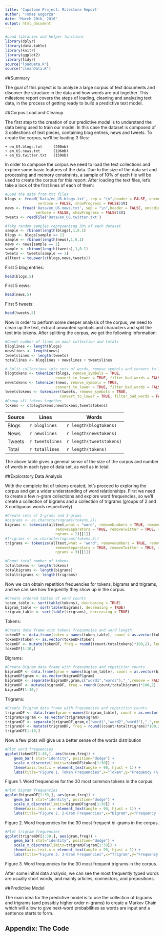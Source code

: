 ```yaml
---
title: 'Capstone Project: Milestone Report'
author: "Tomas Gogorza"
date: "March 20th, 2016"
output: html_document
---
```


```r
#Load libraries and helper functions
library(dplyr)
library(data.table)
library(knitr)
library(ggplot2)
library(tidyr)
source("loadData.R")
source("cleanData.R")
```

##Summary

The goal of this project is to analyze a large corpus of text documents and discover the structure in the data and how words are put together. This milestone report covers the steps of loading, cleaning and analyzing text data, in the process of getting ready to build a predictive text model. 

##Corpus Load and Cleanup

The first step to the creation of our predictive model is to understand the data being used to train our model. In this case the dataset is composed of 3 collections of text pieces, containing blog entries, news and tweets. To create the corpus, we'll be loading 3 files:

    + en_US.blogs.txt     (200mb)
    + en_US.news.txt      (196mb)
    + en_US.twitter.txt   (159mb)
    
In order to compose the corpus we need to load the text collections and explore some basic features of the data. Due to the size of the data set and processing and memory constraints, a sample of 10% of each file will be used to create the corpus for this report. After loading the text files, let's take a look of the first lines of each of them:

```r

#Load the data from txt files
blogs <- fread('Data/en_US.blogs.txt', sep = "\n",header = FALSE, encoding = "UTF-8",
               verbose = FALSE, showProgress = FALSE)$V1
news <- fread('Data/en_US.news.txt', sep = "\n",header = FALSE, encoding = "UTF-8", 
              verbose = FALSE, showProgress = FALSE)$V1
tweets <- readFile('Data/en_US.twitter.txt')

#Take random samples representing 30% of each dataset 
sample <- rbinom(length(blogs),1,0.1)
blogs <- blogs[sample == 1]
sample <- rbinom(length(news),1,0.1)
news <- news[sample == 1]
sample <- rbinom(length(tweets),1,0.1)
tweets <- tweets[sample == 1]
alltext = toLower(c(blogs,news,tweets))
```

First 5 blog entries:
```r

head(blogs,5)
```

First 5 news:
```r
head(news,5)
```

First 5 tweets:
```r
head(tweets,5)
```

Now in order to perform some deeper analysis of the corpus, we need to clean up the text, extract unwanted symbols and characters and split the text into tokens. After splitting the corpus, we get the following information:

```r

#Count number of lines on each collection and totals
bloglines <- length(blogs)
newslines <- length(news)
tweetslines <- length(tweets)
totallines <- bloglines + newslines + tweetslines

# Split collections into sets of words, remove symbols and convert to lower case
blogtokens <- tokenizer(blogs, remove_symbols = TRUE, 
                       convert_to_lower = TRUE, filter_bad_words = FALSE)
newstokens <- tokenizer(news, remove_symbols = TRUE, 
                       convert_to_lower = TRUE, filter_bad_words = FALSE)
tweetstokens <- tokenizer(tweets, remove_symbols = TRUE, 
                         convert_to_lower = TRUE, filter_bad_words = FALSE)
#Group all tokens together
tokens <- c(blogtokens,newstokens,tweetstokens)
```


Source  |   Lines           |   Words
--------|-------------------|--------
Blogs   | `r bloglines`     |   `r length(blogtokens)`
News    | `r newslines`     |   `r length(newstokens)`
Tweets  | `r tweetslines`   |   `r length(tweetstokens)`
Total   | `r totallines`    |   `r length(tokens)`

The above table gives a general sense of the size of the corpus and number of words in each type of data set, as well as in total.

##Exploratory Data Analysis

With the complete list of tokens created, let's proceed to exploring the corpus and get a wider understanding of word relationships.
First we need to create a few n-gram collections and explore word frequencies, so we'll create a collection of bigrams and a collection of trigrams (groups of 2 and 3 contiguous words respectively).

```r

#Create sets of 2-grams and 3-grams
#bigrams <- as.character(ngrams(tokens,2))
bigrams <- tokenize(alltext,what = "word", removeNumbers = TRUE, removePunct = TRUE, 
                       removeSeparators = TRUE, removeTwitter = TRUE, removeHyphens = FALSE,
                       ngrams = 2)[[1]]
#trigrams <- as.character(ngrams(tokens,3))
trigrams <- tokenize(alltext,what = "word", removeNumbers = TRUE, removePunct = TRUE, 
                       removeSeparators = TRUE, removeTwitter = TRUE, removeHyphens = FALSE,
                       ngrams = 3)[[1]]

#Count total number of tokens
totaltokens <- length(tokens)
totalbigrams <- length(bigrams)
totaltrigrams <- length(trigrams)
```

Now we can obtain repetition frequencies for tokens, bigrams and trigrams, and we can see how frequently they show up in the corpus.

```r

#Create ordered tables of word counts
token_table <- sort(table(tokens), decreasing = TRUE)
bigram_table <- sort(table(bigrams), decreasing = TRUE)
trigram_table <- sort(table(trigrams), decreasing = TRUE)
```

Tokens:
```r

#Create data frame with tokens frequencies and word length
tokenDF <- data.frame(token = names(token_table), count = as.vector(token_table))
tokenDF$token <- as.vector(tokenDF$token)
tokenDF <- mutate(tokenDF, freq = round((count/totaltokens)*100,2), length = nchar(token))
tokenDF[1:10,]
```

Bigrams:
```r

#Create Bigram data frame with frqeuencies and repetition counts
bigramDF <- data.frame(gram = names(bigram_table), count = as.vector(bigram_table))
bigramDF$gram <- as.vector(bigramDF$gram)
bigramDF <- separate(bigramDF,gram,c("word1","word2"),"_",remove = FALSE)
bigramDF <- mutate(bigramDF, freq = round((count/totalbigrams)*100,2) )
bigramDF[1:10,]
```

Trigrams:
```r

#Create Trigram data frame with frqeuencies and repetition counts
trigramDF <- data.frame(gram = names(trigram_table), count = as.vector(trigram_table))
trigramDF$gram <- as.vector(trigramDF$gram)
trigramDF <- separate(trigramDF,gram,c("word1","word2","word3"),"_",remove = FALSE)
trigramDF <- mutate(trigramDF, freq = round((count/totaltrigrams)*100,2))
trigramDF[1:10,]
```

Now a few plots will give us a better sense of the words distribution

```r

#Plot word frequencies
ggplot(tokenDF[1:30,], aes(token,freq)) + 
    geom_bar( stat="identity", position="dodge") + 
    scale_x_discrete(limits=tokenDF$token[1:30]) +
    theme(axis.text.x = element_text(angle = 90, hjust = 1)) +
    labs(title="Figure 1. Token Frequencies",x="Token",y="Frequency (%)")
```

Figure 1. Word frequencies for the 30 most common tokens in the corpus.

```r

#Plot bigram frequencies
ggplot(bigramDF[1:30,], aes(gram,freq)) + 
    geom_bar( stat="identity", position="dodge") + 
    scale_x_discrete(limits=bigramDF$gram[1:30]) + 
    theme(axis.text.x = element_text(angle = 90, hjust = 1)) +
    labs(title="Figure 2. 2-Gram Frequencies",x="Bigram",y="Frequency (%)")
```

Figure 2. Word frequencies for the 30 most frequent bi-grams in the corpus.

```r

#Plot trigram frequencies
ggplot(trigramDF[1:30,], aes(gram,freq)) + 
    geom_bar( stat="identity", position="dodge") + 
    scale_x_discrete(limits=trigramDF$gram[1:30]) + 
    theme(axis.text.x = element_text(angle = 90, hjust = 1)) + 
    labs(title="Figure 3. 3-Gram Frequencies",x="Trigram",y="Frequency (%)")
```

Figure 3. Word frequencies for the 30 most frequent trigrams in the corpus.

After some initial data analysis, we can see the most frequently typed words are usually short words, and mainly articles, connectors, and prepositions.  

##Predictive Model

The main idea for the predictive model is to use the collection of bigrams and trigrams (and possibly higher order n-grams) to create a Markov Chain which will allow to give next-word probabilities as words are input and a sentence starts to form.

\newpage

## Appendix: The Code
```r
```